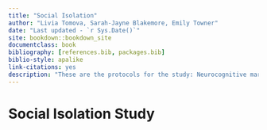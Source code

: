 ```yaml
--- 
title: "Social Isolation"
author: "Livia Tomova, Sarah-Jayne Blakemore, Emily Towner"
date: "Last updated - `r Sys.Date()`"
site: bookdown::bookdown_site
documentclass: book
bibliography: [references.bib, packages.bib]
biblio-style: apalike
link-citations: yes
description: "These are the protocols for the study: Neurocognitive markers of social isolation and its interplay with social media use in late adolescence and early adulthood"
---
```


# Social Isolation Study